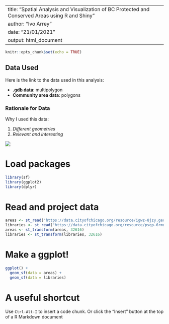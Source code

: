 --
title: "Spatial Analysis and Visualization of BC Protected and Conserved Areas using R and Shiny"
author: "Ivo Arrey"
date: "21/01/2021"
output: html_document
---

```r
knitr::opts_chunk$set(echo = TRUE)
```

## Data Used 

Here is the link to the data used in this analysis:

- [**.gdb data**](https://www.canada.ca/en/environment-climate-change/services/national-wildlife-areas/protected-conserved-areas-database.html): multipolygon
- **Community area data**: polygons

### Rationale for Data
Why I used this data:

1. *Different geometries*
2. *Relevant and interesting*

![](areas_without_libraries.png)

# Load packages
```r
library(sf)
library(ggplot2)
library(dplyr)
```

# Read and project data
```r
areas <- st_read("https://data.cityofchicago.org/resource/igwz-8jzy.geojson")
libraries <- st_read("https://data.cityofchicago.org/resource/psqp-6rmg.geojson")
areas <- st_transform(areas, 32616)
libraries <- st_transform(libraries, 32616)
```

# Make a ggplot!
```r
ggplot() +
  geom_sf(data = areas) +
  geom_sf(data = libraries)
```

# A useful shortcut
Use `Ctrl-Alt-I` to insert a code chunk. Or click the "Insert" button at the top of a R Markdown document